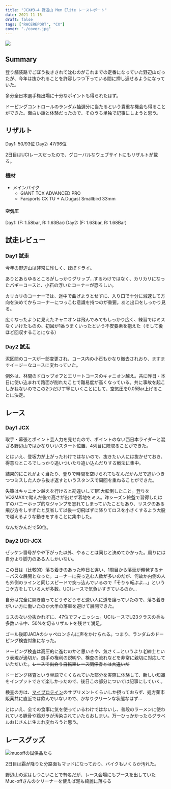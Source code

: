 ```yaml
---
title: "JCX#3-4 野辺山 Men Elite レースレポート"
date: 2021-11-15
draft: false
tags: ["RACEREPORT", "CX"]
cover: "./cover.jpg"
---
```


![ ](./cover.jpg)

## Summary

登り舗装路でごぼう抜きされて沈むのがこれまでの定番になっていた野辺山だったが、今年は抜かれることを許容しつつ下っている間に押し返せるようになっていた。

多分全日本選手権出場に十分なポイントも得られたはず。

ドーピングコントロールのランダム抽選分に当たるという貴重な機会も得ることができた。面白い話と体験だったので、そのうち単独で記事にしようと思う。

## リザルト

Day1: 50/93位
Day2: 47/96位

2日目はUCIレースだったので、グローバルなウェブサイトにもリザルトが載る。

<LinkBox url="https://cyclocross24.com/race/11017/" />

### 機材

- メインバイク
  - GIANT TCX ADVANCED PRO
  - Farsports CX TU + A.Dugast Smallbird 33mm

#### 空気圧

Day1: (F: 1.58bar, R: 1.63Bar)
Day2: (F: 1.63bar, R: 1.68Bar)

<Amzn asin="B08Q7CF9R8">

## 試走レビュー

### Day1 試走

今年の野辺山は非常に珍しく、ほぼドライ。

ありとあらゆるところがしっかりグリップ…するわけではなく、カリカリになったバギーコースと、小石の浮いたコーナーが恐ろしい。

カリカリのコーナーでは、途中で曲げようとせずに、入り口で十分に減速して方向を決めてからコーナーにつっこむ意識を持つのが重要。あと出口をしっかり見る。

広くなったように見えたキャニオンは飛んでみてもしっかり広く、練習ではミスなくいけたものの、初回が1番うまくいったという不安要素を抱えた（そして後ほど回収することになる）

### Day2 試走

泥区間のコースが一部変更され、コース内の小石もかなり撤去されおり、ますますイージーなコースに変わっていた。

例外は、林間のドロップオフとエリートコースのキャニオン越え。共に昨日・本日に使い込まれて路面が削れたことで難易度が高くなっている。共に事故を起こしかねないのでこの2つだけ丁寧にいくことにして、空気圧を0.05Bar上げることに決定。

## レース

### Day1 JCX

取手・幕張とポイント芸人力を見せたので、ポイントのない西日本ライダーと混ざる野辺山ではかなりいいスタート位置、4列目に陣取ることができた。

とはいえ、登坂力が上がったわけではないので、抜きたい人には抜かせておき、得意なところでしっかり追いついたり追い込んだりする戦法に集中。

結果的にこれがよく当たり、登りで時間を空けられてもなんだかんだで追いつきつつミスした人から抜き返すというスタンスで周回を重ねることができた。

失策はキャニオン越えを行けると勘違いして1回大転倒したこと。登りをVO2MAXで踏んだ後で高さが出せず着地をミス。昨シーズン終盤で習得したはずのバニーホップ的なジャンプを忘れてしまっていたこともあり、リスクのある飛び方をしすぎたと反省して以後一切飛ばずに降りてロスを小さくするよう大股で越えるような動きをすることに集中した。

なんだかんだで50位。

### Day2 UCI-JCX

ゼッケン番号がやや下がった以外、やることは同じと決めてかかった。周りには自分より脚力のある人しかいない。

この日は（比較的）落ち着きのあった昨日と違い、1周目から落車が頻発するナーバスな展開となった。コーナーに突っ込む人数が多いのだが、何故か内側の人も外側のラインと同じスピードで突っ込んでいるので「そりゃ転ぶよ…」というコケ方をしている人が多数。UCIレースで気負いすぎているのか…

自分は完全に開き直ってどうぞどうぞと速い人に道を譲っていたので、落ち着きがいい方に働いたのか大半の落車を避けて展開できた。

ミスのない分抜かれずに、47位でフィニッシュ。UCIレースでU23クラスの兵も多数いる中、50%を切るリザルトを残せて満足。

ゴール後即JADAのシャペロンさんに声をかけられる。つまり、ランダムのドーピング検査対象になった。

ドーピング検査は高圧的に進むのかと思いきや、気さく…というより老紳士という表現が適切か。選手の権利の説明や、検査の流れなどを非常に親切に対応していただいた。~~レースで出会う自転車レース関係者とは大違いだ~~

ドーピング検査という単語でくくられていた部分を実際に体験して、新しい知識をインプットできて楽しかったので、後日この部分については記事にしていく。

検査の方は、[マイプロテイン](https://px.a8.net/svt/ejp?a8mat=3N3PXV+GF7GHE+45DI+5YJRM)のサプリメントくらいしか摂っておらず、処方薬市販薬共に直近では飲んでいないので、かなりクリーンな状態なはず…

とはいえ、全ての食事に気を使っているわけではないし、普段のラーメンに使われている豚骨や鶏ガラが汚染されていたらおしまい。万一ひっかかったらグラベルおじさんに生まれ変わろうと思う。

## レースグッズ

![mucoffの試供品たち](./mucoff.jpg)

2日目は霜が降りた分路面もマッドになっており、バイクもいくらか汚れた。

野辺山の泥はしつこいことで有名だが、レース会場にもブースを出していたMuc-offさんのクリーナーを使えば泥も綺麗に落ちる

<LinkBox url="https://blog.gensobunya.net/post/2021/11/mucoff_cleaner/" />

<LinkBox url="https://www.amazon.co.jp/gp/product/B07T1YW9BW/" isAmazonLink />
